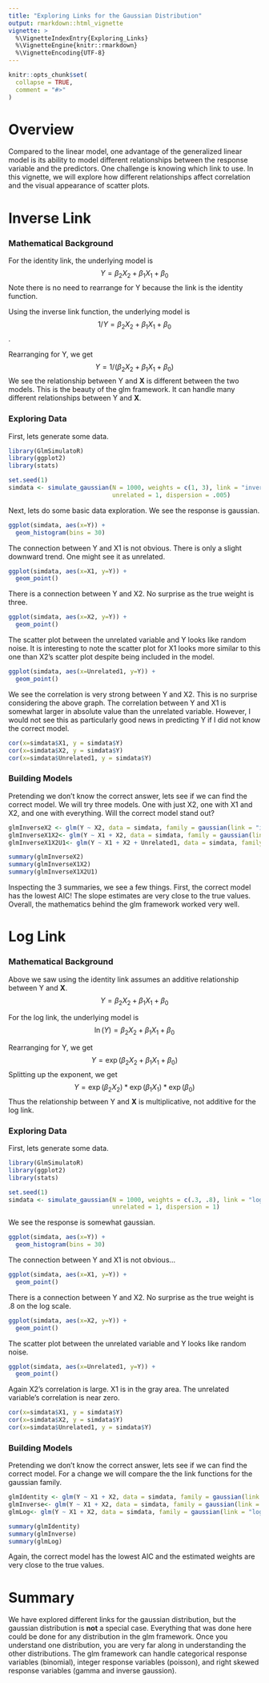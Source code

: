 ---
title: "Exploring Links for the Gaussian Distribution"
output: rmarkdown::html_vignette
vignette: >
  %\VignetteIndexEntry{Exploring_Links}
  %\VignetteEngine{knitr::rmarkdown}
  %\VignetteEncoding{UTF-8}
---

```{r, include = FALSE}
knitr::opts_chunk$set(
  collapse = TRUE,
  comment = "#>"
)
```

# Overview
Compared to the linear model, one advantage of the generalized linear model is its ability to model different relationships between the response variable and the predictors. One challenge is knowing which link to use. In this vignette, we will explore how different relationships affect correlation and the visual appearance of scatter plots.

# Inverse Link

### Mathematical Background
For the identity link, the underlying model is 
$$Y = \beta_2X_2 + \beta_1X_1 + \beta_0$$
Note there is no need to rearrange for Y because the link is the identity function.


Using the inverse link function, the underlying model is $$ 1/Y = \beta_2X_2 + \beta_1X_1 + \beta_0$$.

Rearranging for Y, we get 
$$
Y = 1 / (\beta_2X_2 + \beta_1X_1 + \beta_0)
$$
We see the relationship between Y and **X** is different between the two models. This is the beauty of the glm framework. It can handle many different relationships between Y and **X**.

### Exploring Data
First, lets generate some data. 
```{r}
library(GlmSimulatoR)
library(ggplot2)
library(stats)

set.seed(1)
simdata <- simulate_gaussian(N = 1000, weights = c(1, 3), link = "inverse", 
                             unrelated = 1, dispersion = .005)
```

Next, lets do some basic data exploration. We see the response is gaussian.
```{r}
ggplot(simdata, aes(x=Y)) + 
  geom_histogram(bins = 30)
```


The connection between Y and X1 is not obvious. There is only a slight downward trend. One might see it as unrelated. 
```{r}
ggplot(simdata, aes(x=X1, y=Y)) + 
  geom_point()
```

There is a connection between Y and X2. No surprise as the true weight is three.
```{r}
ggplot(simdata, aes(x=X2, y=Y)) + 
  geom_point()
```

The scatter plot between the unrelated variable and Y looks like random noise. It is interesting to note the scatter plot for X1 looks more similar to this one than X2's scatter plot despite being included in the model.
```{r}
ggplot(simdata, aes(x=Unrelated1, y=Y)) + 
  geom_point()

```

We see the correlation is very strong between Y and X2. This is no surprise considering the above graph. The correlation between Y and X1 is somewhat larger in absolute value than the unrelated variable. However, I would not see this as particularly good news in predicting Y if I did not know the correct model.

```{r}
cor(x=simdata$X1, y = simdata$Y)
cor(x=simdata$X2, y = simdata$Y)
cor(x=simdata$Unrelated1, y = simdata$Y)

```

### Building Models
Pretending we don't know the correct answer, lets see if we can find the correct model. We will try three models. One with just X2, one with X1 and X2, and one with everything. Will the correct model stand out?

```{r}
glmInverseX2 <- glm(Y ~ X2, data = simdata, family = gaussian(link = "inverse"))
glmInverseX1X2<- glm(Y ~ X1 + X2, data = simdata, family = gaussian(link = "inverse"))
glmInverseX1X2U1<- glm(Y ~ X1 + X2 + Unrelated1, data = simdata, family = gaussian(link = "inverse"))

summary(glmInverseX2)
summary(glmInverseX1X2)
summary(glmInverseX1X2U1)

```

Inspecting the 3 summaries, we see a few things. First, the correct model has the lowest AIC! The slope estimates are very close to the true values. Overall, the mathematics behind the glm framework worked very well.

# Log Link

### Mathematical Background
Above we saw using the identity link assumes an additive relationship between Y and **X**.
$$Y = \beta_2X_2 + \beta_1X_1 + \beta_0$$

For the log link, the underlying model is 
$$\ln(Y) = \beta_2X_2 + \beta_1X_1 + \beta_0$$

Rearranging for Y, we get 
$$
Y = \exp (\beta_2X_2 + \beta_1X_1 + \beta_0)
$$
Splitting up the exponent, we get
$$
Y = \exp (\beta_2X_2) * \exp (\beta_1X_1) * \exp (\beta_0)
$$
Thus the relationship between Y and **X** is multiplicative, not additive for the log link.

### Exploring Data
First, lets generate some data. 
```{r}
library(GlmSimulatoR)
library(ggplot2)
library(stats)

set.seed(1)
simdata <- simulate_gaussian(N = 1000, weights = c(.3, .8), link = "log", 
                             unrelated = 1, dispersion = 1)
```

We see the response is somewhat gaussian.
```{r}
ggplot(simdata, aes(x=Y)) + 
  geom_histogram(bins = 30)
```


The connection between Y and X1 is not obvious...
```{r}
ggplot(simdata, aes(x=X1, y=Y)) + 
  geom_point()
```

There is a connection between Y and X2. No surprise as the true weight is .8 on the log scale.
```{r}
ggplot(simdata, aes(x=X2, y=Y)) + 
  geom_point()
```

The scatter plot between the unrelated variable and Y looks like random noise.
```{r}
ggplot(simdata, aes(x=Unrelated1, y=Y)) + 
  geom_point()

```

Again X2's correlation is large. X1 is in the gray area. The unrelated variable's correlation is near zero.

```{r}
cor(x=simdata$X1, y = simdata$Y)
cor(x=simdata$X2, y = simdata$Y)
cor(x=simdata$Unrelated1, y = simdata$Y)

```

### Building Models
Pretending we don't know the correct answer, lets see if we can find the correct model. For a change we will compare the the link functions for the gaussian family.

```{r}
glmIdentity <- glm(Y ~ X1 + X2, data = simdata, family = gaussian(link = "identity"))
glmInverse<- glm(Y ~ X1 + X2, data = simdata, family = gaussian(link = "inverse"))
glmLog<- glm(Y ~ X1 + X2, data = simdata, family = gaussian(link = "log"))

summary(glmIdentity)
summary(glmInverse)
summary(glmLog)

```

Again, the correct model has the lowest AIC and the estimated weights are very close to the true values.

# Summary
We have explored different links for the gaussian distribution, but the gaussian distribution is **not** a special case. Everything that was done here could be done for any distribution in the glm framework. Once you understand one distribution, you are very far along in understanding the other distributions. The glm framework can handle categorical response variables (binomial), integer response variables (poisson), and right skewed response variables (gamma and inverse gaussion).

